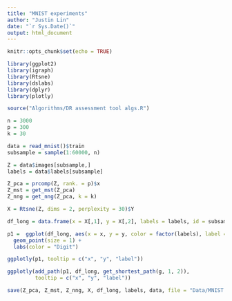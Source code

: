 ```yaml
---
title: "MNIST experiments"
author: "Justin Lin"
date: "`r Sys.Date()`"
output: html_document
---
```


```r
knitr::opts_chunk$set(echo = TRUE)

library(ggplot2)
library(igraph)
library(Rtsne)
library(dslabs)
library(dplyr)
library(plotly)

source("Algorithms/DR assessment tool algs.R")
```

```r
n = 3000
p = 300
k = 30

data = read_mnist()$train
subsample = sample(1:60000, n)

Z = data$images[subsample,]
labels = data$labels[subsample]

Z_pca = prcomp(Z, rank. = p)$x
Z_mst = get_mst(Z_pca)
Z_nng = get_nng(Z_pca, k = k)

X = Rtsne(Z, dims = 2, perplexity = 30)$Y
```

```r
df_long = data.frame(x = X[,1], y = X[,2], labels = labels, id = subsample)

p1 =  ggplot(df_long, aes(x = x, y = y, color = factor(labels), label = id)) +
  geom_point(size = 1) +
  labs(color = "Digit")

ggplotly(p1, tooltip = c("x", "y", "label"))
```


```r
ggplotly(add_path(p1, df_long, get_shortest_path(g, 1, 2)),
         tooltip = c("x", "y", "label"))
```

```r
save(Z_pca, Z_mst, Z_nng, X, df_long, labels, data, file = "Data/MNIST data.Rda")
```

